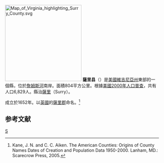 {{noteTA
|T=zh-hans:萨里县 (弗吉尼亚州);zh-hk:薩里縣 (維珍尼亞州);zh-tw:薩里郡 (維吉尼亞州);
|1=zh-hans:县;zh-hk:縣;zh-tw:郡;
|2=zh-hk:維珍尼亞; zh-tw:維吉尼亞;zh-cn:弗吉尼亚;
}}

[[File:Map_of_Virginia_highlighting_Surry_County.svg|250px]]
'''薩里县'''（{{lang-en|'''Surry County'''}}）是[[美國|美國]][[維吉尼亞州|維吉尼亞州]]東部的一個縣，位於[[詹姆斯河|詹姆斯河]]南岸。面積804平方公里。根據[[美國2000年人口普查|美國2000年人口普查]]，共有人口6,829人。縣治[[薩里_(維吉尼亞州)|薩里]]（Surry）。

成立於1652年。以[[英國|英國]]的[[薩里|薩里郡]]命名。<ref>Kane, J. N. and C. C. Aiken. The American Counties: Origins of County Names Dates of Creation and Population Data 1950-2000. Lanham, MD.: Scarecrow Press, 2005.</ref>

==参考文献==
<div class="references-small">
<references />
</div>
{{弗吉尼亚州}}
[[Category:維吉尼亞州縣|S]]
{{Virginia-stub}}